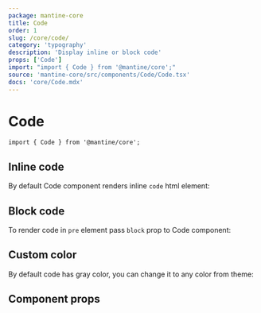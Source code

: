 ```yaml
---
package: mantine-core
title: Code
order: 1
slug: /core/code/
category: 'typography'
description: 'Display inline or block code'
props: ['Code']
import: "import { Code } from '@mantine/core';"
source: 'mantine-core/src/components/Code/Code.tsx'
docs: 'core/Code.mdx'
---
```



# Code

<PageHeader
  source="mantine-core/src/components/Code/Code.tsx"
  docs="core/Code.mdx"
  package="@mantine/core"
/>

```tsx
import { Code } from '@mantine/core';
```

## Inline code

By default Code component renders inline `code` html element:

<CodeInlineDemo />

## Block code

To render code in `pre` element pass `block` prop to Code component:

<CodeBlockDemo />

## Custom color

By default code has gray color, you can change it to any color from <GatsbyLink to="/pages/theming/">theme</GatsbyLink>:

<CodeColorDemo />

## Component props

<PropsTable component="Code" />
